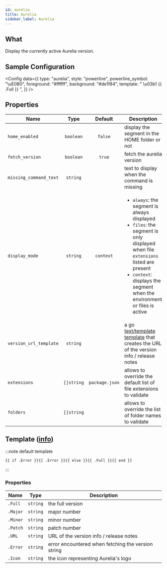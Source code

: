 ```yaml
---
id: aurelia
title: Aurelia
sidebar_label: Aurelia
---
```


## What

Display the currently active Aurelia version.

## Sample Configuration


<Config
  data={{
    type: "aurelia",
    style: "powerline",
    powerline_symbol: "\uE0B0",
    foreground: "#ffffff",
    background: "#de1f84",
    template: " \u03b1 {{ .Full }} ",
  }}
/>

## Properties

| Name                   | Type       | Default        | Description                                                                                                                                                                                                                          |
| ---------------------- | :--------: | :------------: | ------------------------------------------------------------------------------------------------------------------------------------------------------------------------------------------------------------------------------------ |
| `home_enabled`         | `boolean`  | `false`        | display the segment in the HOME folder or not                                                                                                                                                                                        |
| `fetch_version`        | `boolean`  | `true`         | fetch the aurelia version                                                                                                                                                                                                            |
| `missing_command_text` | `string`   |                | text to display when the command is missing                                                                                                                                                                                          |
| `display_mode`         | `string`   | `context`      | <ul><li>`always`: the segment is always displayed</li><li>`files`: the segment is only displayed when file `extensions` listed are present</li><li>`context`: displays the segment when the environment or files is active</li></ul> |
| `version_url_template` | `string`   |                | a go [text/template][go-text-template] [template][templates] that creates the URL of the version info / release notes                                                                                                                |
| `extensions`           | `[]string` | `package.json` | allows to override the default list of file extensions to validate                                                                                                                                                                   |
| `folders`              | `[]string` |                | allows to override the list of folder names to validate                                                                                                                                                                              |

## Template ([info][templates])

:::note default template

```template
{{ if .Error }}{{ .Error }}{{ else }}{{ .Full }}{{ end }}
```

:::

### Properties

| Name     | Type     | Description                                        |
| -------- | -------- | -------------------------------------------------- |
| `.Full`  | `string` | the full version                                   |
| `.Major` | `string` | major number                                       |
| `.Minor` | `string` | minor number                                       |
| `.Patch` | `string` | patch number                                       |
| `.URL`   | `string` | URL of the version info / release notes            |
| `.Error` | `string` | error encountered when fetching the version string |
| `.Icon`  | `string` | the icon representing Aurelia's logo                 |

[go-text-template]: https://golang.org/pkg/text/template/
[templates]: /docs/configuration/templates
[aurelia]: https://docs.aurelia.io/
